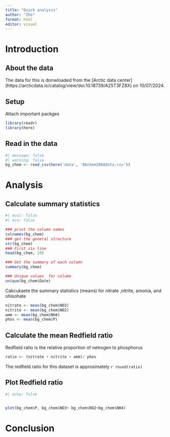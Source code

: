 ```yaml
---
title: "Quick analysis"
author: "Zhe"
format: html
editor: visual
---
```


# Introduction

## About the data

The data for this is donwloaded from the \[Arctic data center\] (https://arcticdata.io/catalog/view/doi:10.18739/A25T3FZ8X) on 10/07/2024.

## Setup

Attach important packges

```r
library(readr)
library(here)
```

## Read in the data

```r
#| message: false
#| warning: false
bg_chem <- read_csv(here('data', 'BGchem2008data.csv'))
```

# Analysis

## Calculate summary statistics

```r
#| eval: false
#| eco: false

### print the column names
colnames(bg_chem)
### get the general structure
str(bg_chem)
### First six line
head(bg_chem, 10)

### Get the summary of each column
summary(bg_chem)

### Unique values  for colume
unique(bg_chem$Date)

```

Cakcukaete the summary statistics (means) for nitrate ,nitrite, amonia, and ohisohate

```r
nitrate <- mean(bg_chem$NO3)
nitrite <- mean(bg_chem$NO2)
amm <- mean(bg_chem$NH4)
phos <- mean(bg_chem$P)
```

## Calculate the mean Redfield ratio

Redfield ratio is the relative proportion of netrogen to phosphorus

```r
ratio <- (nitrate + nitrite + amm)/ phos
```

The redfield ratio for this dataset is approximately `r round(ratio)`

## Plot Redfield ratio

```r
#| echo: false


plot(bg_chem$P, bg_chem$NO3+ bg_chem$NO2+bg_chem$NH4)
```

# Conclusion
